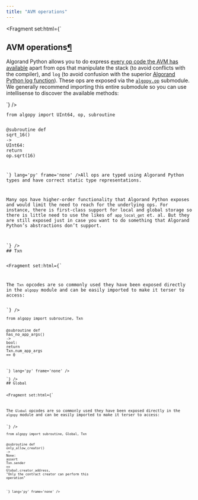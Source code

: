 ```yaml
---
title: "AVM operations"
---
```


<Fragment set:html={`
          <section id="avm-operations">
<h1>AVM operations<a class="headerlink" href="#avm-operations" title="Link to this heading">¶</a></h1>
<p>Algorand Python allows you to do express <a class="reference external" href="https://developer.algorand.org/docs/get-details/dapps/avm/teal/specification/#operations">every op code the AVM has available</a> apart from ops that manipulate the stack (to avoid conflicts with the compiler), and <code class="docutils literal notranslate"><span class="pre">log</span></code> (to avoid confusion with the superior <a class="reference internal" href="../lg-logs.html"><span class="std std-doc">Algorand Python log function</span></a>). These ops are exposed via the <a class="reference internal" href="../api-algopy.op.html#module-algopy.op" title="algopy.op"><span class="xref myst py py-mod"><code class="docutils literal notranslate"><span class="pre">algopy.op</span></code></span></a> submodule.
We generally recommend importing this entire submodule so you can use intellisense to discover the available methods:</p>
`} /><Code code={`<div class="highlight-python notranslate"><div class="highlight"><pre><span></span><span class="kn">from</span> <span class="nn">algopy</span> <span class="kn">import</span> <span class="n">UInt64</span><span class="p">,</span> <span class="n">op</span><span class="p">,</span> <span class="n">subroutine</span>

<span class="nd">@subroutine</span>
<span class="k">def</span> <span class="nf">sqrt_16</span><span class="p">()</span> <span class="o">-&gt;</span> <span class="n">UInt64</span><span class="p">:</span>
    <span class="k">return</span> <span class="n">op</span><span class="o">.</span><span class="n">sqrt</span><span class="p">(</span><span class="mi">16</span><span class="p">)</span>
</pre></div>
</div>`} lang='py' frame='none' /><Fragment set:html={`
<p>All ops are typed using Algorand Python types and have correct static type representations.</p>
<p>Many ops have higher-order functionality that Algorand Python exposes and would limit the need to reach for the underlying ops. For instance, there is first-class support for local and global storage so there is little need to use the likes of <code class="docutils literal notranslate"><span class="pre">app_local_get</span></code> et. al. But they are still exposed just in case you want to do something that Algorand Python’s abstractions don’t support.</p>
<section id="txn">
`} />
## Txn

<Fragment set:html={`
<p>The <code class="docutils literal notranslate"><span class="pre">Txn</span></code> opcodes are so commonly used they have been exposed directly in the <code class="docutils literal notranslate"><span class="pre">algopy</span></code> module and can be easily imported to make it terser to access:</p>
`} /><Code code={`<div class="highlight-python notranslate"><div class="highlight"><pre><span></span><span class="kn">from</span> <span class="nn">algopy</span> <span class="kn">import</span> <span class="n">subroutine</span><span class="p">,</span> <span class="n">Txn</span>

<span class="nd">@subroutine</span>
<span class="k">def</span> <span class="nf">has_no_app_args</span><span class="p">()</span> <span class="o">-&gt;</span> <span class="nb">bool</span><span class="p">:</span>
    <span class="k">return</span> <span class="n">Txn</span><span class="o">.</span><span class="n">num_app_args</span> <span class="o">==</span> <span class="mi">0</span>
</pre></div>
</div>`} lang='py' frame='none' /><Fragment set:html={`
</section>
<section id="global">
`} />
## Global

<Fragment set:html={`
<p>The <code class="docutils literal notranslate"><span class="pre">Global</span></code> opcodes are so commonly used they have been exposed directly in the <code class="docutils literal notranslate"><span class="pre">algopy</span></code> module and can be easily imported to make it terser to access:</p>
`} /><Code code={`<div class="highlight-python notranslate"><div class="highlight"><pre><span></span><span class="kn">from</span> <span class="nn">algopy</span> <span class="kn">import</span> <span class="n">subroutine</span><span class="p">,</span> <span class="n">Global</span><span class="p">,</span> <span class="n">Txn</span>

<span class="nd">@subroutine</span>
<span class="k">def</span> <span class="nf">only_allow_creator</span><span class="p">()</span> <span class="o">-&gt;</span> <span class="kc">None</span><span class="p">:</span>
    <span class="k">assert</span> <span class="n">Txn</span><span class="o">.</span><span class="n">sender</span> <span class="o">==</span> <span class="n">Global</span><span class="o">.</span><span class="n">creator_address</span><span class="p">,</span> <span class="s2">"Only the contract creator can perform this operation"</span>
</pre></div>
</div>`} lang='py' frame='none' />